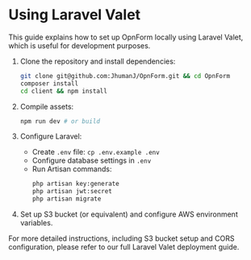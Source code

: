 # Using Laravel Valet

This guide explains how to set up OpnForm locally using Laravel Valet, which is useful for development purposes.

1. Clone the repository and install dependencies:

   ```bash
   git clone git@github.com:JhumanJ/OpnForm.git && cd OpnForm
   composer install
   cd client && npm install
   ```

2. Compile assets:

   ```bash
   npm run dev # or build
   ```

3. Configure Laravel:

   - Create `.env` file: `cp .env.example .env`
   - Configure database settings in `.env`
   - Run Artisan commands:
     ```bash
     php artisan key:generate
     php artisan jwt:secret
     php artisan migrate
     ```

4. Set up S3 bucket (or equivalent) and configure AWS environment variables.

For more detailed instructions, including S3 bucket setup and CORS configuration, please refer to our full Laravel Valet deployment guide.
